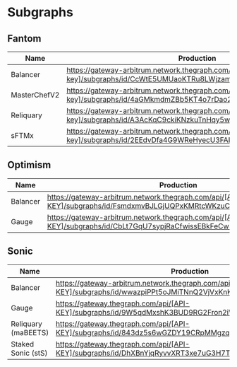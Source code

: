 # Subgraphs

## Fantom

| Name         | Production                                                                                                            | Development                                                                     |
| ------------ | --------------------------------------------------------------------------------------------------------------------- | ------------------------------------------------------------------------------- |
| Balancer     | https://gateway-arbitrum.network.thegraph.com/api/[api-key]/subgraphs/id/CcWtE5UMUaoKTRu8LWjzambKJtgUVjcN31pD5BdffVzK | https://api.studio.thegraph.com/query/73674/beethovenx-v2-fantom/version/latest |
| MasterChefV2 | https://gateway-arbitrum.network.thegraph.com/api/[api-key]/subgraphs/id/4aGMkmdmZBb5KT4o7rDao2N6q5Giqy3uiZ627EvoGHQb | https://api.studio.thegraph.com/query/73674/masterchefv2/version/latest         |
| Reliquary    | https://gateway-arbitrum.network.thegraph.com/api/[api-key]/subgraphs/id/A3AcKqC9ckiKNzkuTnHqy5w5z1PmKXPJnDGaSDkDGHFD | https://api.studio.thegraph.com/query/73674/reliquary/version/latest            |
| sFTMx        | https://gateway-arbitrum.network.thegraph.com/api/[api-key]/subgraphs/id/2EEdvDfa4G9WReHyecU3FAPRvGPG7R1iWUrSjMPw7ped | https://api.studio.thegraph.com/query/73674/sftmx/version/latest                |

## Optimism

| Name     | Production                                                                                                            | Development                                                                         |
| -------- | --------------------------------------------------------------------------------------------------------------------- | ----------------------------------------------------------------------------------- |
| Balancer | https://gateway-arbitrum.network.thegraph.com/api/[API-KEY]/subgraphs/id/FsmdxmvBJLGjUQPxKMRtcWKzuCNpomKuMTbSbtRtggZ7 | https://api.studio.thegraph.com/query/75376/balancer-optimism-v2/version/latest     |
| Gauge    | https://gateway-arbitrum.network.thegraph.com/api/[API-KEY]/subgraphs/id/CbLt7GqU7sypjRaCfwissEBkFeCw3dUz2emrvBNJ7dZu | https://api.studio.thegraph.com/query/75376/balancer-gauges-optimism/version/latest |

## Sonic

| Name                | Production                                                                                                           | Development                                                                  |
| ------------------- | -------------------------------------------------------------------------------------------------------------------- | ---------------------------------------------------------------------------- |
| Balancer            | https://gateway-arbitrum.network.thegraph.com/api/[API-KEY]/subgraphs/id/wwazpiPPt5oJMiTNnQ2VjVxKnKakGDuE2FfEZPD4TKj | https://api.studio.thegraph.com/query/73674/balancer-v2-sonic/version/latest |
| Gauge               | https://gateway.thegraph.com/api/[API-KEY]/subgraphs/id/9W5qdMxshK3BUD9RG2Fron2iWhDYM1svToVYnW88dHAB                 | https://api.studio.thegraph.com/query/73674/gauges-sonic/version/latest      |
| Reliquary (maBEETS) | https://gateway.thegraph.com/api/[API-KEY]/subgraphs/id/843dz5s6wGZDY19CRpMMgzqtHiQZdwzZcCN7bkCHwpLn                 | https://api.studio.thegraph.com/query/73674/mabeets-sonic/version/latest     |
| Staked Sonic (stS)  | https://gateway.thegraph.com/api/[API-KEY]/subgraphs/id/DhXBnYjqRyvvXRT3xe7uG3H7TsiKdvEiMoRrDkYneFAj                 | https://api.studio.thegraph.com/query/73674/staked-sonic/version/latest      |
